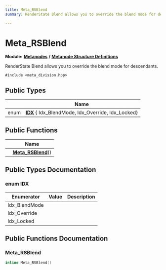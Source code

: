 ```yaml
---
title: Meta_RSBlend
summary: RenderState Blend allows you to override the blend mode for descendants. 

---
```


# Meta_RSBlend

**Module:** **[Metanodes](../Modules/group__api__metanodes.mdx)** **/** **[Metanode Structure Definitions](../Modules/group__api__metadefs.mdx)**



RenderState Blend allows you to override the blend mode for descendants. 


`#include <meta_division.hpp>`

## Public Types

|                | Name           |
| -------------- | -------------- |
| enum| **[IDX](../Classes/struct_meta___r_s_blend.mdx#enum-idx)** { Idx_BlendMode, Idx_Override, Idx_Locked} |

## Public Functions

|                | Name           |
| -------------- | -------------- |
| | **[Meta_RSBlend](../Classes/struct_meta___r_s_blend.mdx#meta-rsblend)**() |

## Public Types Documentation

### enum IDX

| Enumerator | Value | Description |
| ---------- | ----- | ----------- |
| Idx_BlendMode | |   |
| Idx_Override | |   |
| Idx_Locked | |   |




## Public Functions Documentation

### Meta_RSBlend

```cpp
inline Meta_RSBlend()
```


